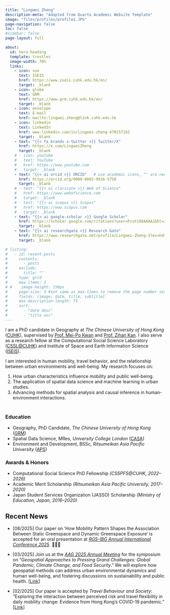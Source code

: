 ```yaml
---
title: "Lingwei Zheng"
description-meta: "Adapted from Quarto Academic Website Template"
image: "files/profiles/profile1.JPG"
page-navigation: false
toc: false
#sidebar: false
page-layout: full

about:
  id: hero-heading
  template: trestles
  image-width: 70%
  links:
    - icon: sun
      text: ISEIS
      href: https://www.iseis.cuhk.edu.hk/en/
      target: _blank
    - icon: globe
      text: GRM
      href: https://www.grm.cuhk.edu.hk/en/
      target: _blank
    - icon: envelope
      text: E-mail
      href: mailto:lingwei.zheng@link.cuhk.edu.hk    
    - icon: linkedin
      text: LinkedIn
      href: www.linkedin.com/in/lingwei-zheng-4701571b2
      target: _blank
    - text: "{{< fa brands x-twitter >}} Twitter/X"
      href: https://x.com/LingweiZheng
      target: _blank
    # - icon: youtube
    #   text: YouTube
    #   href: https://www.youtube.com     
    #   target: _blank 
    - text: "{{< ai orcid >}} ORCID"   # use academic icons, "" are needed, you also need to install the fontawesome extension
      href: https://orcid.org/0000-0002-9916-5758
      target: _blank
    # - text: "{{< ai clarivate >}} Web of Science"
    #   href: https://www.webofscience.com
    #   target: _blank
    # - text: "{{< ai scopus >}} Scopus"
    #   href: https://www.scopus.com
    #   target: _blank
    - text: "{{< ai google-scholar >}} Google Scholar"
      href: https://scholar.google.com/citations?user=PzsFiD8AAAAJ&hl=zh-CN
      target: _blank
    - text: "{{< ai researchgate >}} Research Gate"
      href: https://www.researchgate.net/profile/Lingwei-Zheng-3?ev=hdr_xprf
      target: _blank

# listing:
#   - id: recent-posts
#     contents: 
#       - posts
#     exclude:
#       title: ""
#     type: grid
#     max-items: 3
# #    image-height: 150px
#     page-size: 3 #set same as max-times to remove the page number setting
#     fields: [image, date, title, subtitle]
#     max-description-length: 75
#     sort: 
#       - "date desc"
#       - "title asc"
---
```


::: {#hero-heading}
<!-- I'm a [Quarto Academeic Website Template](https://github.com/drganghe/quarto-academic-website-template) adapted by [Dr. Gang He](http://drganghe.github.io). -->

<!-- I'm a template that you can fork to build your own website with easy adaptation and deployment. -->

<!-- 1. Star this repository so you can easily come back to the template -->

<!-- 1. Folk this tempate and rename it to `yourgithubusername.github.io` -->

<!-- 1. Update and edit `_quarto.yml` file for website setup -->

<!-- 1. Update and add contents to `/posts`, `teaching.qmd`, `projects.yml`, and `people.qmd` and `/people` as needed. -->

<!-- 1. [Render and preview](https://quarto.org/docs/websites/) your website and [publish](https://quarto.org/docs/publishing/github-pages.html) it to your GitHub. -->

<!-- 1. Polish and fix any issues -->

<!-- 1. Enjoy your website! -->

I am a PhD candidate in Geography at *The Chinese University of Hong Kong* ([CUHK](https://www.cuhk.edu.hk/)), supervised by [Prof. Mei-Po Kwan](http://meipokwan.org/) and [Prof. Zihan Kan](https://www.zihankan.com/). I also serve as a research fellow at the Computational Social Science Laboratory ([CSSL\@CUHK](https://cssl.socsc.cuhk.edu.hk/)) and Institute of Space and Earth Information Science ([ISEIS](http://www.iseis.cuhk.edu.hk/en/)).

I am interested in human mobility, travel behavior, and the relationship between urban environments and well-being. My research focuses on:

1.  How urban characteristics influence mobility and public well-being.
2.  The application of spatial data science and machine learning in urban studies.
3.  Advancing methods for spatial analysis and causal inference in human-environment interactions.

<!-- ## Experience -->

<!-- - Researcher, Univerisity -->
<div style="margin-bottom: 3em;"></div>


### Education

<!-- -   [2022.08 ~ Present] --- **Doctor of Philosophy** -->

<!--     -   Geography and Resource Management, at [GRM](https://www.grm.cuhk.edu.hk/en/) -->

<!--     -   The Chinese University of Hong Kong, Hong Kong, China -->

<!-- -   [2020.10 ~ 2021.12] --- **Master of Research** -->

<!--     -   Spatial Data Science, at [CASA](https://www.ucl.ac.uk/bartlett/casa) -->

<!--     -   University College London, London, United Kingdom -->

<!-- -   [2016.09 ~ 2020.08] --- **Bachelor of Social Science** -->

<!--     -   Environment and Development, at [College of APS](https://en.apu.ac.jp/st/) -->

<!--     -   Ritsumeikan Asia Pacific University, Beppu, Japan -->

-   Geography, PhD Candidate, *The Chinese University of Hong Kong* \([GRM](https://www.grm.cuhk.edu.hk/en/))\
-   Spatial Data Science, MRes, *University College London* \([CASA](https://www.ucl.ac.uk/bartlett/casa))\
-   Environment and Development, BSSc, *Ritsumeikan Asia Pacific University* \([APS](https://en.apu.ac.jp/st/))\

### Awards & Honors

-   Computational Social Science PhD Fellowship *(CSSPFS\@CUHK, 2022–2026)*
-   Academic Merit Scholarship *(Ritsumeikan Asia Pacific University, 2017–2020)*
-   Japan Student Services Organization (JASSO) Scholarship *(Ministry of Education, Japan, 2016–2020)*
:::

::: {style="margin-bottom: 0.5em;"}
:::

## Recent News

<!-- ::: {#recent-posts} -->

<!-- ::: -->

-   \[08/2025\] Our paper on ‘How Mobility Pattern Shapes the Association Between Static Greenspace and Dynamic Greenspace Exposure’ is accepted for an oral presentation at [*RGS-IBG Annual International Conference 2025*](https://www.rgs.org/research/annual-international-conference). 🎉🎉🎉

-   \[03/2025\] Join us at the [*AAG 2025 Annual Meeting*](https://www.aag.org/events/aag-2025/) for the symposium on "*Geospatial Approaches to Pressing Grand Challenges: Global Pandemic, Climate Change, and Food Security*." We will explore how geospatial methods can address urban environmental dynamics and human well-being, and fostering discussions on sustainability and public health. \[[Link](https://aag.secure-platform.com/aag2025/solicitations/82/sessiongallery/23924)\]

-   \[02/2025\] Our paper is accepted by *Travel Behaviour and Society*: "Exploring the interaction between perceived risk and travel flexibility in daily mobility change: Evidence from Hong Kong’s COVID-19 pandemic." \[[Link](https://doi.org/10.1016/j.tbs.2025.101015)\]

<!-- <div style="margin-bottom: 3.5em;"></div> -->

<!-- <p align="right"> -->
<!-- Check out the latest  [Updates](index.qmd) ,  [Talks](posts.qmd#category=talk) ,  [Events](posts.qmd#category=event) , and  [More »](/posts.qmd) -->
<!-- [All Posts »](/posts.qmd) -->
<!-- </p> -->
